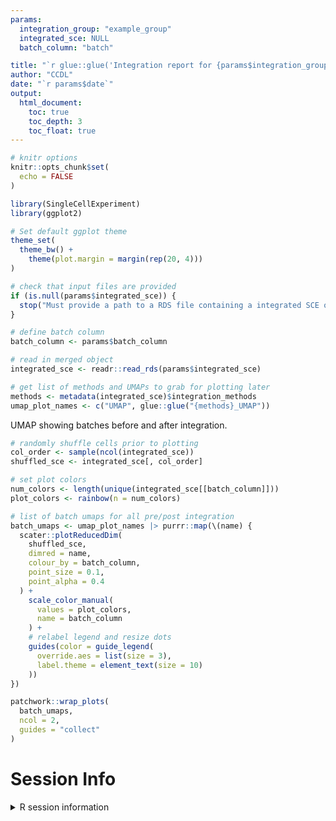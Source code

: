 ```yaml
---
params:
  integration_group: "example_group"
  integrated_sce: NULL
  batch_column: "batch"

title: "`r glue::glue('Integration report for {params$integration_group}')`"
author: "CCDL"
date: "`r params$date`"
output:
  html_document:
    toc: true
    toc_depth: 3
    toc_float: true
---
```


```r
# knitr options
knitr::opts_chunk$set(
  echo = FALSE
)

library(SingleCellExperiment)
library(ggplot2)

# Set default ggplot theme
theme_set(
  theme_bw() +
    theme(plot.margin = margin(rep(20, 4)))
)
```

```r
# check that input files are provided
if (is.null(params$integrated_sce)) {
  stop("Must provide a path to a RDS file containing a integrated SCE object.")
}

# define batch column
batch_column <- params$batch_column
```


```r
# read in merged object
integrated_sce <- readr::read_rds(params$integrated_sce)

# get list of methods and UMAPs to grab for plotting later
methods <- metadata(integrated_sce)$integration_methods
umap_plot_names <- c("UMAP", glue::glue("{methods}_UMAP"))
```

UMAP showing batches before and after integration.

```r
# randomly shuffle cells prior to plotting
col_order <- sample(ncol(integrated_sce))
shuffled_sce <- integrated_sce[, col_order]

# set plot colors
num_colors <- length(unique(integrated_sce[[batch_column]]))
plot_colors <- rainbow(n = num_colors)

# list of batch umaps for all pre/post integration
batch_umaps <- umap_plot_names |> purrr::map(\(name) {
  scater::plotReducedDim(
    shuffled_sce,
    dimred = name,
    colour_by = batch_column,
    point_size = 0.1,
    point_alpha = 0.4
  ) +
    scale_color_manual(
      values = plot_colors,
      name = batch_column
    ) +
    # relabel legend and resize dots
    guides(color = guide_legend(
      override.aes = list(size = 3),
      label.theme = element_text(size = 10)
    ))
})

patchwork::wrap_plots(
  batch_umaps,
  ncol = 2,
  guides = "collect"
)
```

# Session Info
<details>
<summary>R session information</summary>
```r
if (requireNamespace("sessioninfo", quietly = TRUE)) {
  sessioninfo::session_info()
} else {
  sessionInfo()
}
```
</details>
